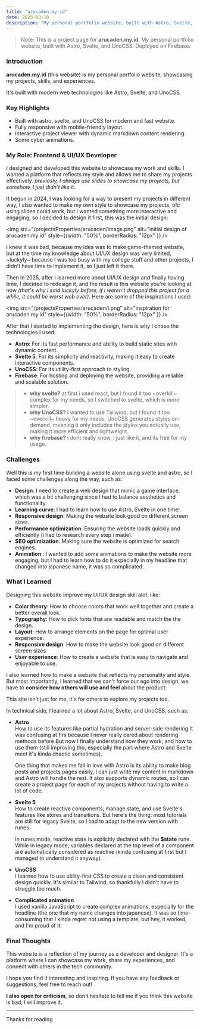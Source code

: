 ```yaml
---
title: "arucaden.my.id"
date: 2025-03-10
description: "My personal portfolio website, built with Astro, Svelte, and UnoCSS. Deployed on Firebase."
---
```


> Note: This is a project page for **arucaden.my.id**, My personal portfolio website, built with Astro, Svelte, and UnoCSS. Deployed on Firebase.

### Introduction

**arucaden.my.id** (this website) is my personal portfolio website, showcasing my projects, skills, and experiences. 

It's built with modern web technologies like Astro, Svelte, and UnoCSS.

### Key Highlights

- Built with astro, svelte, and UnoCSS for modern and fast website.
- Fully responsive with mobile-friendly layout.
- Interactive project viewer with dynamic markdown content rendering.
- Some cyber animations.

### My Role: Frontend & UI/UX Developer
I designed and developed this website to showcase my work and skills. I wanted a platform that reflects my style and allows me to share my projects effectively. _previosly, I always use slides to showcase my projects, but somehow, I just didn't like it._

It begun in 2024, I was looking for a way to present my projects in different way, I also wanted to make my own style to showcase my projects, ofc using slides could work, but I wanted something more interactive and engaging, so I decided to design it first, this was the initial design:

<img
  src="/projectsProperties/arucaden/image.png"
  alt="initial design of arucaden.my.id"
  style={{width: "50%", borderRadius: "12px" }}
/>

I knew it was bad, because my idea was to make game-themed website, but at the time my knowledge about UI/UX design was very limited, ~luckyly~ because I was too busy with my college stuff and other projects, I didn't have time to implement it, so I just left it there.

Then in 2025, after I learned more about UI/UX design and finally having time, I decided to redesign it, and the result is this website you're looking at now _(that's why i said luckyly before, if i weren't dropped this project for a while, it could be worst web ever)_. Here are some of the inspirations I used:

<img
  src="/projectsProperties/arucaden/i.png"
  alt="inspiration for arucaden.my.id"
  style={{width: "50%", borderRadius: "12px" }}
/>

After that I started to implementing the design, here is why I chose the technologies I used:
- **Astro**: For its fast performance and ability to build static sites with dynamic content.
- **Svelte 5**: For its simplicity and reactivity, making it easy to create interactive components.
- **UnoCSS**: For its utility-first approach to styling.
- **Firebase**: For hosting and deploying the website, providing a reliable and scalable solution.

> - **why svelte?** at first i used react, but I found it too ~overkill~ complex for my needs, so I switched to svelte, which is more simpler.
> - **why UnoCSS?** I wanted to use Tailwind, but I found it too ~overkill~ heavy for my needs, UnoCSS generates styles on-demand, meaning it only includes the styles you actually use, making it more efficient and lightweight.
> - **why firebase?** i dont really know, I just like it, and its free for my usage.

### Challenges

Well this is my first time building a website alone using svelte and astro, so I faced some challenges along the way, such as:
- **Design**: I need to create a web design that mimic a game interface, which was a bit challenging since I had to balance aesthetics and functionality.
- **Learning curve**: I had to learn how to use Astro, Svelte in one time!.
- **Responsive design**: Making the website look good on different screen sizes.
- **Performance optimization**: Ensuring the website loads quickly and efficiently (i had to research every step i made).
- **SEO optimization**: Making sure the website is optimized for search engines.
- **Animation** : I wanted to add some animations to make the website more engaging, but I had to learn how to do it especially in my headline that changed into japanese name, it was so complicated.

### What I Learned

Designing this website improve my UI/UX design skill alot, like:
- **Color theory**: How to choose colors that work well together and create a better overall look.
- **Typography**: How to pick fonts that are readable and match the the design.
- **Layout**: How to arrange elements on the page for optimal user experience.
- **Responsive design**: How to make the website look good on different screen sizes.
- **User experience**: How to create a website that is easy to navigate and enjoyable to use.

I also learned how to make a website that reflects my personality and style. But most importantly, I learned that we can't force our ego into design, we have to **consider how others will use and feel** about the product.

This site isn't just for me, it's for others to explore my projects too.

In technical side, I learned a lot about Astro, Svelte, and UnoCSS, such as:
- **Astro** <br />
    How to use its features like partial hydration and server-side rendering.It was confusing at firs because I never really cared about rendering methods before.But now I finally understand how they work, and how to use them (still improving tho, especially the part where Astro and Svelte meet it's kinda chaotic sometimes).

    One thing that makes me fall in love with Astro is its ability to make blog posts and projects pages easily, I can just write my content in markdown and Astro will handle the rest. It also supports dynamic routes, so I can create a project page for each of my projects without having to write a lot of code.

- **Svelte 5** <br />
    How to create reactive components, manage state, and use Svelte's features like stores and transitions. But here's the thing: most tutorials are still for legacy Svelte, so I had to adapt to the new version with runes.
    
    In runes mode, reactive state is explicitly declared with the **$state** rune. While in legacy mode, variables declared at the top level of a component are automatically considered as reactive (kinda confusing at first but I managed to understand it anyway).

- **UnoCSS** <br />
    I learned how to use utility-first CSS to create a clean and consistent design quickly. It's similar to Tailwind, so thankfully I didn't have to struggle too much.

- **Complicated animation** <br />
    I used vanilla JavaScript to create complex animations, especially for the headline (the one that my name changes into japanese). It was so time-consuming that I kinda regret not using a template, but hey, it worked, and I'm proud of it.

### Final Thoughts
This website is a reflection of my journey as a developer and designer. It's a platform where I can showcase my work, share my experiences, and connect with others in the tech community.

I hope you find it interesting and inspiring. If you have any feedback or suggestions, feel free to reach out! 

**I also open for criticism**, so don't hesitate to tell me if you think this website is bad, I will improve it.

---

Thanks for reading
